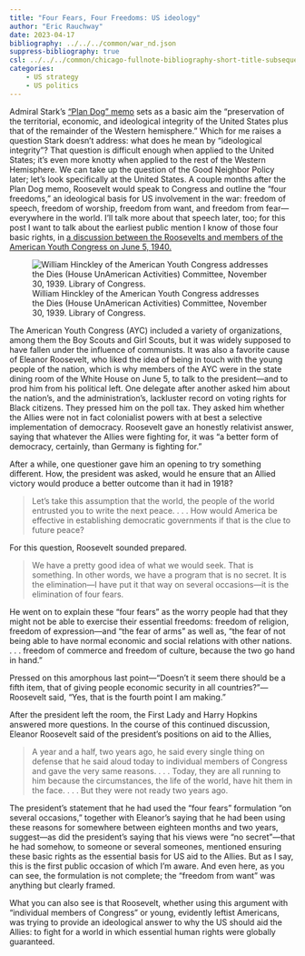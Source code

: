 ```yaml
---
title: "Four Fears, Four Freedoms: US ideology"
author: "Eric Rauchway"
date: 2023-04-17
bibliography: ../../../common/war_nd.json
suppress-bibliography: true
csl: ../../../common/chicago-fullnote-bibliography-short-title-subsequent.csl
categories:
    - US strategy
    - US politics
---
```


Admiral Stark's ["Plan Dog" memo](https://erauchway.github.io/posts/greer_3_dog/) sets as a basic aim the "preservation of the territorial, economic, and ideological integrity of the United States plus that of the remainder of the Western hemisphere." Which for me raises a question Stark doesn't address: what does he mean by "ideological integrity"? That question is difficult enough when applied to the United States; it's even more knotty when applied to the rest of the Western Hemisphere. We can take up the question of the Good Neighbor Policy later; let's look specifically at the United States. A couple months after the Plan Dog memo, Roosevelt would speak to Congress and outline the "four freedoms," an ideological basis for US involvement in the war: freedom of speech, freedom of worship, freedom from want, and freedom from fear---everywhere in the world. I'll talk more about that speech later, too; for this post I want to talk about the earliest public mention I know of those four basic rights, in [a discussion between the Roosevelts and members of the American Youth Congress on June 5, 1940.](http://www.fdrlibrary.marist.edu/_resources/images/pc/pc0101.pdf)

![William Hinckley of the American Youth Congress addresses the Dies (House UnAmerican Activities) Committee, November 30, 1939. Library of Congress.](https://tile.loc.gov/storage-services/service/pnp/hec/27700/27738v.jpg)

The American Youth Congress (AYC) included a variety of organizations, among them the Boy Scouts and Girl Scouts, but it was widely supposed to have fallen under the influence of communists. It was also a favorite cause of Eleanor Roosevelt, who liked the idea of being in touch with the young people of the nation, which is why members of the AYC were in the state dining room of the White House on June 5, to talk to the president---and to prod him from his political left. One delegate after another asked him about the nation's, and the administration's, lackluster record on voting rights for Black citizens. They pressed him on the poll tax. They asked him whether the Allies were not in fact colonialist powers with at best a selective implementation of democracy. Roosevelt gave an honestly relativist answer, saying that whatever the Allies were fighting for, it was "a better form of democracy, certainly, than Germany is fighting for."

After a while, one questioner gave him an opening to try something different. How, the president was asked, would he ensure that an Allied victory would produce a better outcome than it had in 1918? 

> Let's take this assumption that the world, the people of the world entrusted you to write the next peace. . . . How would America be effective in establishing democratic governments if that is the clue to future peace?

For this question, Roosevelt sounded prepared. 

> We have a pretty good idea of what we would seek. That is something. In other words, we have a program that is no secret. It is the elimination---I have put it that way on several occasions---it is the elimination of four fears.

He went on to explain these "four fears" as the worry people had that they might not be able to exercise their essential freedoms: freedom of religion, freedom of expression---and "the fear of arms" as well as, "the fear of not being able to have normal economic and social relations with other nations. . . . freedom of commerce and freedom of culture, because the two go hand in hand." 

Pressed on this amorphous last point---"Doesn't it seem there should be a fifth item, that of giving people economic security in all countries?"---Roosevelt said, "Yes, that is the fourth point I am making."

After the president left the room, the First Lady and Harry Hopkins answered more questions. In the course of this continued discussion, Eleanor Roosevelt said of the president's positions on aid to the Allies,

> A year and a half, two years ago, he said every single thing on defense that he said aloud today to individual members of Congress and gave the very same reasons. . . . Today, they are all running to him because the circumstances, the life of the world, have hit them in the face. . . . But they were not ready two years ago.

The president's statement that he had used the "four fears" formulation "on several occasions," together with Eleanor's saying that he had been using these reasons for somewhere between eighteen months and two years, suggest---as did the president's saying that his views were "no secret"---that he had somehow, to someone or several someones, mentioned ensuring these basic rights as the essential basis for US aid to the Allies. But as I say, this is the first public occasion of which I'm aware. And even here, as you can see, the formulation is not complete; the "freedom from want" was anything but clearly framed. 

What you can also see is that Roosevelt, whether using this argument with "individual members of Congress" or young, evidently leftist Americans, was trying to provide an ideological answer to why the US should aid the Allies: to fight for a world in which essential human rights were globally guaranteed.
